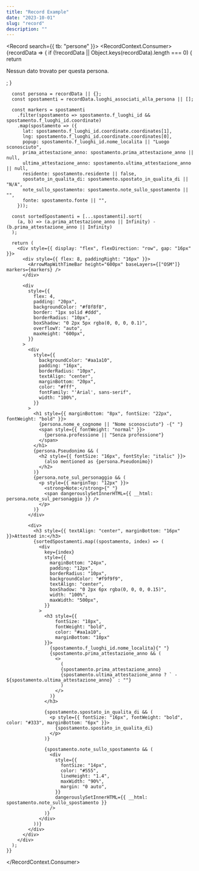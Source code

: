 ```yaml
---
title: "Record Example"
date: "2023-10-01"
slug: "record"
description: ""
---
```




<Record search={{ tb: "persone" }}>
  <RecordContext.Consumer>
    {recordData => {
      if (!recordData || Object.keys(recordData).length === 0) {
        return <p>Nessun dato trovato per questa persona.</p>;
      }

      const persona = recordData || {};
      const spostamenti = recordData.luoghi_associati_alla_persona || [];

      const markers = spostamenti
        .filter(spostamento => spostamento.f_luoghi_id && spostamento.f_luoghi_id.coordinate)
        .map(spostamento => ({
          lat: spostamento.f_luoghi_id.coordinate.coordinates[1],
          lng: spostamento.f_luoghi_id.coordinate.coordinates[0],
          popup: spostamento.f_luoghi_id.nome_localita || "Luogo sconosciuto",
          prima_attestazione_anno: spostamento.prima_attestazione_anno || null,
          ultima_attestazione_anno: spostamento.ultima_attestazione_anno || null,
          residente: spostamento.residente || false,
          spostato_in_qualita_di: spostamento.spostato_in_qualita_di || "N/A",
          note_sullo_spostamento: spostamento.note_sullo_spostamento || "",
          fonte: spostamento.fonte || "",
        }));

      const sortedSpostamenti = [...spostamenti].sort(
        (a, b) => (a.prima_attestazione_anno || Infinity) - (b.prima_attestazione_anno || Infinity)
      );

      return (
        <div style={{ display: "flex", flexDirection: "row", gap: "16px" }}>
          <div style={{ flex: 8, paddingRight: "16px" }}>
            <ArrowMapWithTimeBar height="600px" baseLayers={["OSM"]} markers={markers} />
          </div>

          <div
            style={{
              flex: 4,
              padding: "20px",
              backgroundColor: "#f8f8f8",
              border: "1px solid #ddd",
              borderRadius: "10px",
              boxShadow: "0 2px 5px rgba(0, 0, 0, 0.1)",
              overflowY: "auto",
              maxHeight: "600px",
            }}
          >
            <div
              style={{
                backgroundColor: "#aa1a10",
                padding: "16px",
                borderRadius: "10px",
                textAlign: "center",
                marginBottom: "20px",
                color: "#fff",
                fontFamily: "'Arial', sans-serif",
                width: "100%",
              }}
            >
              <h1 style={{ marginBottom: "8px", fontSize: "22px", fontWeight: "bold" }}>
                {persona.nome_e_cognome || "Nome sconosciuto"} -{" "}
                <span style={{ fontWeight: "normal" }}>
                  {persona.professione || "Senza professione"}
                </span>
              </h1>
              {persona.Pseudonimo && (
                <h2 style={{ fontSize: "16px", fontStyle: "italic" }}>
                  (also mentioned as {persona.Pseudonimo})
                </h2>
              )}
              {persona.note_sul_personaggio && (
                <p style={{ marginTop: "12px" }}>
                  <strong>Note:</strong>{" "}
                  <span dangerouslySetInnerHTML={{ __html: persona.note_sul_personaggio }} />
                </p>
              )}
            </div>

            <div>
              <h3 style={{ textAlign: "center", marginBottom: "16px" }}>Attested in:</h3>
              {sortedSpostamenti.map((spostamento, index) => (
                <div
                  key={index}
                  style={{
                    marginBottom: "24px",
                    padding: "12px",
                    borderRadius: "10px",
                    backgroundColor: "#f9f9f9",
                    textAlign: "center",
                    boxShadow: "0 2px 6px rgba(0, 0, 0, 0.15)",
                    width: "100%",
                    maxWidth: "500px",
                  }}
                >
                  <h3 style={{
                      fontSize: "18px",
                      fontWeight: "bold",
                      color: "#aa1a10",
                      marginBottom: "10px"
                  }}>
                    {spostamento.f_luoghi_id.nome_localita}{" "}
                    {spostamento.prima_attestazione_anno && (
                      <>
                        (
                        {spostamento.prima_attestazione_anno}
                        {spostamento.ultima_attestazione_anno ? ` - ${spostamento.ultima_attestazione_anno}` : ""}
                        )
                      </>
                    )}
                  </h3>

                  {spostamento.spostato_in_qualita_di && (
                    <p style={{ fontSize: "16px", fontWeight: "bold", color: "#333", marginBottom: "6px" }}>
                      {spostamento.spostato_in_qualita_di}
                    </p>
                  )}

                  {spostamento.note_sullo_spostamento && (
                    <div
                      style={{
                        fontSize: "14px",
                        color: "#555",
                        lineHeight: "1.4",
                        maxWidth: "90%",
                        margin: "0 auto",
                      }}
                      dangerouslySetInnerHTML={{ __html: spostamento.note_sullo_spostamento }}
                    />
                  )}
                </div>
              ))}
            </div>
          </div>
        </div>
      );
    }}
  </RecordContext.Consumer>
</Record>
